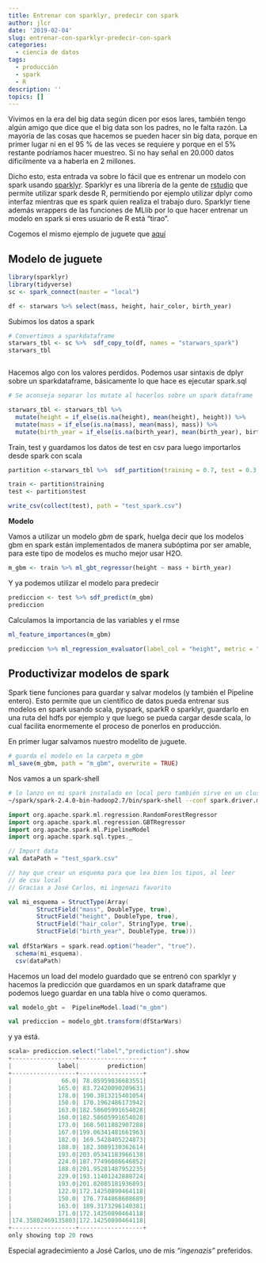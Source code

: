 ```yaml
---
title: Entrenar con sparklyr, predecir con spark
author: jlcr
date: '2019-02-04'
slug: entrenar-con-sparklyr-predecir-con-spark
categories:
  - ciencia de datos
tags:
  - producción
  - spark
  - R
description: ''
topics: []
---
```


Vivimos en la era del big data según dicen por esos lares, también tengo algún amigo que dice que el big data son los padres, no le falta razón. La mayoría de las cosas que hacemos se pueden hacer sin big data, porque en primer lugar ni en el 95 % de las veces se requiere y porque en el 5% restante podríamos hacer muestreo. Si no hay señal en 20.000 datos díficilmente va a haberla en 2 millones. 

Dicho esto, esta entrada va sobre lo fácil que es entrenar un modelo con spark usando [sparklyr](https://spark.rstudio.com/). Sparklyr es una librería de la gente de [rstudio](https://www.rstudio.com/) que permite utilizar spark desde R, permitiendo por ejemplo utilizar dplyr como interfaz mientras que es spark quien realiza el trabajo duro. Sparklyr tiene además wrappers de las funciones de MLlib  por lo que hacer entrenar un modelo en spark si eres usuario de R está "tirao".

Cogemos el mismo ejemplo de juguete que [aquí](https://muestrear-no-es-pecado.netlify.com/2019/01/29/jugando-con-h2o/)


## Modelo de juguete

```r
library(sparklyr)
library(tidyverse)
sc <- spark_connect(master = "local")
```


```r
df <- starwars %>% select(mass, height, hair_color, birth_year)
```


Subimos los datos a spark

```r
# Convertimos a sparkdataframe
starwars_tbl <- sc %>%  sdf_copy_to(df, names = "starwars_spark")
starwars_tbl



```

Hacemos algo con los valores perdidos. Podemos usar sintaxis de dplyr sobre un sparkdataframe, básicamente lo que hace es ejecutar spark.sql

```r

# Se aconseja separar los mutate al hacerlos sobre un spark dataframe

starwars_tbl <- starwars_tbl %>%
  mutate(height = if_else(is.na(height), mean(height), height)) %>%
  mutate(mass = if_else(is.na(mass), mean(mass), mass)) %>% 
  mutate(birth_year = if_else(is.na(birth_year), mean(birth_year), birth_year))

```


Train, test y guardamos los datos de test en csv para luego importarlos desde spark con scala

```r
partition <-starwars_tbl %>%  sdf_partition(training = 0.7, test = 0.3, seed = 155)

train <- partition$training
test <- partition$test

write_csv(collect(test), path = "test_spark.csv")
```


**Modelo**

Vamos a utilizar un modelo *gbm* de spark, huelga decir que los modelos gbm en spark están implementados de manera subóptima por ser amable, para este tipo de modelos es mucho mejor usar H2O.

```r
m_gbm <- train %>% ml_gbt_regressor(height ~ mass + birth_year)
```

Y ya podemos utilizar el modelo para predecir

```r
prediccion <- test %>% sdf_predict(m_gbm)
prediccion
```

Calculamos la importancia de las variables y el rmse

```r
ml_feature_importances(m_gbm)
```

```r
prediccion %>% ml_regression_evaluator(label_col = "height", metric = "rmse")
```

## Productivizar modelos de spark

Spark tiene funciones para guardar y salvar modelos (y también el Pipeline entero). Esto permite que un científico de datos pueda entrenar sus modelos en spark usando scala, pyspark, sparkR o sparklyr, guardarlo en una ruta del hdfs por ejemplo y que luego se pueda cargar desde scala, lo cual facilita enormemente el proceso de ponerlos en producción.


En primer lugar salvamos nuestro modelito de juguete.

```r
# guarda el modelo en la carpeta m_gbm
ml_save(m_gbm, path = "m_gbm", overwrite = TRUE)
```

Nos vamos a un spark-shell

```bash
# lo lanzo en mi spark instalado en local pero también sirve en un cluster con yarn
~/spark/spark-2.4.0-bin-hadoop2.7/bin/spark-shell --conf spark.driver.memory="2g" --conf spark.executor.memory="2g" --conf spark.executor.instances=2 --conf spark.executor.cores=2

```


```scala
import org.apache.spark.ml.regression.RandomForestRegressor
import org.apache.spark.ml.regression.GBTRegressor
import org.apache.spark.ml.PipelineModel
import org.apache.spark.sql.types._

// Import data
val dataPath = "test_spark.csv"

// hay que crear un esquema para que lea bien los tipos, al leer
// de csv local
// Gracias a José Carlos, mi ingenazi favorito

val mi_esquema = StructType(Array(
        StructField("mass", DoubleType, true),
        StructField("height", DoubleType, true),
        StructField("hair_color", StringType, true),
        StructField("birth_year", DoubleType, true)))
        
val dfStarWars = spark.read.option("header", "true").
  schema(mi_esquema).
  csv(dataPath)


```

Hacemos un load del modelo guardado que se entrenó con sparklyr y hacemos la predicción que guardamos en un spark dataframe que podemos luego guardar en una tabla hive o como queramos.



```scala
val modelo_gbt =  PipelineModel.load("m_gbm")

val prediccion = modelo_gbt.transform(dfStarWars)

```

y ya está. 


```scala
scala> prediccion.select("label","prediction").show
+------------------+------------------+
|             label|        prediction|
+------------------+------------------+
|              66.0| 78.85959836683551|
|             165.0| 83.72420090209631|
|             178.0| 190.3813215401054|
|             150.0| 170.1962486173942|
|             163.0|182.58605991654028|
|             160.0|182.58605991654028|
|             173.0| 168.5011882907288|
|             167.0|199.06341481661963|
|             182.0| 169.5428405224873|
|             188.0| 182.3089130362614|
|             193.0|203.05341183966138|
|             224.0|187.77496086646852|
|             188.0|201.95281487952235|
|             229.0|193.11401242888724|
|             193.0|201.82085181936893|
|             122.0|172.14250890464118|
|             150.0| 176.7744868608689|
|             163.0| 189.3173296140381|
|             171.0|172.14250890464118|
|174.35802469135803|172.14250890464118|
+------------------+------------------+
only showing top 20 rows
```
Especial agradecimiento a José Carlos, uno de mis *"ingenazis"* preferidos.
